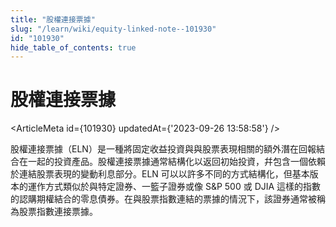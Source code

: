```yaml
---
title: "股權連接票據"
slug: "/learn/wiki/equity-linked-note--101930"
id: "101930"
hide_table_of_contents: true
---
```



# 股權連接票據

<ArticleMeta id={101930} updatedAt={'2023-09-26 13:58:58'} />
<div className='border-solid border-b border-t-0 my-4 border-[var(--ifm-color-gray-300)]' />

股權連接票據（ELN）是一種將固定收益投資與與股票表現相關的額外潛在回報結合在一起的投資產品。股權連接票據通常結構化以返回初始投資，幷包含一個依賴於連結股票表現的變動利息部分。ELN 可以以許多不同的方式結構化，但基本版本的運作方式類似於與特定證券、一籃子證券或像 S&P 500 或 DJIA 這樣的指數的認購期權結合的零息債券。在與股票指數連結的票據的情況下，該證券通常被稱為股票指數連接票據。
